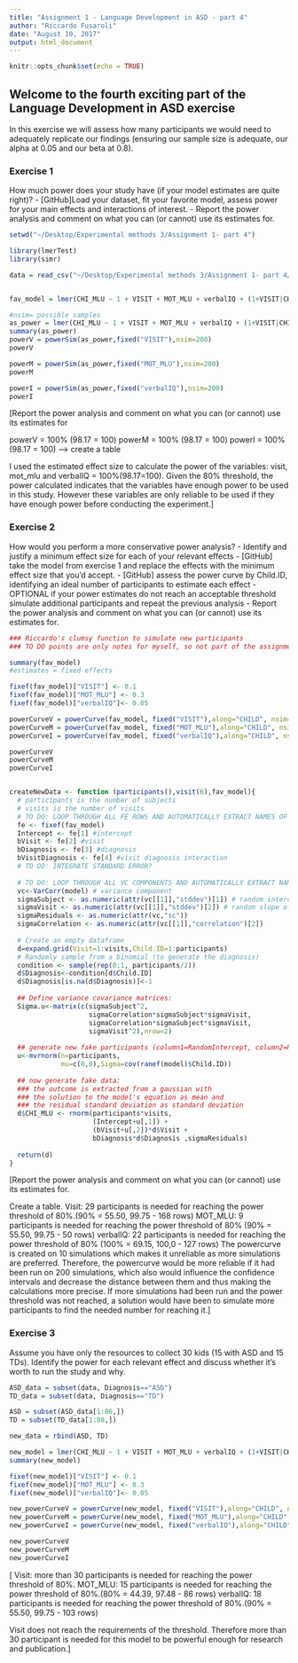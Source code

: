 ```yaml
---
title: "Assignment 1 - Language Development in ASD - part 4"
author: "Riccardo Fusaroli"
date: "August 10, 2017"
output: html_document
---
```


```r
knitr::opts_chunk$set(echo = TRUE)
```

## Welcome to the fourth exciting part of the Language Development in ASD exercise

In this exercise we will assess how many participants we would need to adequately replicate our findings (ensuring our sample size is adequate, our alpha at 0.05 and our beta at 0.8).

### Exercise 1

How much power does your study have (if your model estimates are quite right)?
- [GitHub]Load your dataset, fit your favorite model, assess power for your main effects and interactions of interest.
- Report the power analysis and comment on what you can (or cannot) use its estimates for.

```r

setwd("~/Desktop/Experimental methods 3/Assignment 1- part 4")

library(lmerTest)
library(simr)

data = read_csv("~/Desktop/Experimental methods 3/Assignment 1- part 4/Assignment1.csv")


fav_model = lmer(CHI_MLU ~ 1 + VISIT + MOT_MLU + verbalIQ + (1+VISIT|CHILD), data = data, REML = FALSE)

#nsim= possible samples
as_power = lmer(CHI_MLU ~ 1 + VISIT + MOT_MLU + verbalIQ + (1+VISIT|CHILD), data=data, REML = FALSE)
summary(as_power)
powerV = powerSim(as_power,fixed("VISIT"),nsim=200)
powerV

powerM = powerSim(as_power,fixed("MOT_MLU"),nsim=200)
powerM

powerI = powerSim(as_power,fixed("verbalIQ"),nsim=200)
powerI

```
[Report the power analysis and comment on what you can (or cannot) use its estimates for

powerV = 100% (98.17 = 100)
powerM = 100% (98.17 = 100)
powerI = 100% (98.17 = 100)
--> create a table

I used the estimated effect size to calculate the power of the variables: visit, mot_mlu and verbalIQ = 100%(98.17=100). Given the 80% threshold, the power calculated indicates that the variables have enough power to be used in this study. However these variables are only reliable to be used if they have enough power before conducting the experiment.]

### Exercise 2

How would you perform a more conservative power analysis?
- Identify and justify a minimum effect size for each of your relevant effects
- [GitHub] take the model from exercise 1 and replace the effects with the minimum effect size that you'd accept.
- [GitHub] assess the power curve by Child.ID, identifying an ideal number of participants to estimate each effect
- OPTIONAL if your power estimates do not reach an acceptable threshold simulate additional participants and repeat the previous analysis
- Report the power analysis and comment on what you can (or cannot) use its estimates for.

```r


### Riccardo's clumsy function to simulate new participants
### TO DO points are only notes for myself, so not part of the assignment

summary(fav_model)
#estimates = fixed effects

fixef(fav_model)["VISIT"] <- 0.1
fixef(fav_model)["MOT_MLU"] <- 0.3
fixef(fav_model)["verbalIQ"]<- 0.05

powerCurveV = powerCurve(fav_model, fixed("VISIT"),along="CHILD", nsim=10)
powerCurveM = powerCurve(fav_model, fixed("MOT_MLU"),along="CHILD", nsim=10)
powerCurveI = powerCurve(fav_model, fixed("verbalIQ"),along="CHILD", nsim=10)

powerCurveV
powerCurveM
powerCurveI


createNewData <- function (participants(),visit(6),fav_model){
  # participants is the number of subjects
  # visits is the number of visits
  # TO DO: LOOP THROUGH ALL FE ROWS AND AUTOMATICALLY EXTRACT NAMES OF FIXED EFFECTS AND ESTIMATES
  fe <- fixef(fav_model)
  Intercept <- fe[1] #intercept
  bVisit <- fe[2] #visit
  bDiagnosis <- fe[3] #diagnosis
  bVisitDiagnosis <- fe[4] #visit diagnosis interaction
  # TO DO: INTEGRATE STANDARD ERROR?
  
  # TO DO: LOOP THROUGH ALL VC COMPONENTS AND AUTOMATICALLY EXTRACT NAMES OF EFFECTS AND ESTIMATES
  vc<-VarCorr(model) # variance component
  sigmaSubject <- as.numeric(attr(vc[[1]],"stddev")[1]) # random intercept by subject
  sigmaVisit <- as.numeric(attr(vc[[1]],"stddev")[2]) # random slope of visit over subject
  sigmaResiduals <- as.numeric(attr(vc,"sc"))
  sigmaCorrelation <- as.numeric(attr(vc[[1]],"correlation")[2])
  
  # Create an empty dataframe
  d=expand.grid(Visit=1:visits,Child.ID=1:participants)
  # Randomly sample from a binomial (to generate the diagnosis)
  condition <- sample(rep(0:1, participants/2))
  d$Diagnosis<-condition[d$Child.ID]
  d$Diagnosis[is.na(d$Diagnosis)]<-1
  
  ## Define variance covariance matrices:
  Sigma.u<-matrix(c(sigmaSubject^2,
                    sigmaCorrelation*sigmaSubject*sigmaVisit,
                    sigmaCorrelation*sigmaSubject*sigmaVisit,
                    sigmaVisit^2),nrow=2)
  
  ## generate new fake participants (column1=RandomIntercept, column2=RandomSlope)
  u<-mvrnorm(n=participants,
             mu=c(0,0),Sigma=cov(ranef(model)$Child.ID))
  
  ## now generate fake data:
  ### the outcome is extracted from a gaussian with
  ### the solution to the model's equation as mean and
  ### the residual standard deviation as standard deviation 
  d$CHI_MLU <- rnorm(participants*visits,
                     (Intercept+u[,1]) +
                     (bVisit+u[,2])*d$Visit + 
                     bDiagnosis*d$Diagnosis ,sigmaResiduals)  
  
  return(d)
}
```
[Report the power analysis and comment on what you can (or cannot) use its estimates for.

Create a table.
Visit: 29 participants is needed for reaching the power threshold of 80%.(90% = 55.50, 99.75 - 168 rows)
MOT_MLU: 9 participants  is needed for reaching the power threshold of 80% (90% = 55.50, 99.75 - 50 rows)
verbalIQ: 22 participants is needed for reaching the power threshold of 80% (100% = 69.15, 100,0 - 127 rows)
The powercurve is created on 10 simulations which makes it unreliable as more simulations are preferred. Therefore, the powercurve would be more reliable if it had been run on 200 simulations, which also would influence the confidence intervals and decrease the distance between them and thus making the calculations more precise. If more simulations had been run and the power threshold was not reached, a solution would have been to simulate more participants to find the needed number for reaching it.]

### Exercise 3

Assume you have only the resources to collect 30 kids (15 with ASD and 15 TDs). Identify the power for each relevant effect and discuss whether it's worth to run the study and why.

```r

ASD_data = subset(data, Diagnosis=="ASD")
TD_data = subset(data, Diagnosis=="TD")

ASD = subset(ASD_data[1:86,])
TD = subset(TD_data[1:88,])

new_data = rbind(ASD, TD)

new_model = lmer(CHI_MLU ~ 1 + VISIT + MOT_MLU + verbalIQ + (1+VISIT|CHILD), data = new_data, REML = FALSE)
summary(new_model)

fixef(new_model)["VISIT"] <- 0.1
fixef(new_model)["MOT_MLU"] <- 0.3
fixef(new_model)["verbalIQ"]<- 0.05

new_powerCurveV = powerCurve(new_model, fixed("VISIT"),along="CHILD", nsim=10)
new_powerCurveM = powerCurve(new_model, fixed("MOT_MLU"),along="CHILD", nsim=10)
new_powerCurveI = powerCurve(new_model, fixed("verbalIQ"),along="CHILD", nsim=10)

new_powerCurveV
new_powerCurveM
new_powerCurveI

```

[ Visit: more than 30 participants is needed for reaching the power threshold of 80%.
MOT_MLU: 15 participants is needed for reaching the power threshold of 80%.(80% = 44.39, 97.48  - 86 rows)
verbalIQ: 18 participants is needed for reaching the power threshold of 80%.(90% = 55.50, 99.75 - 103 rows)

Visit does not reach the requirements of the threshold. Therefore more than 30 participant is needed for this model to be powerful enough for research and publication.]

